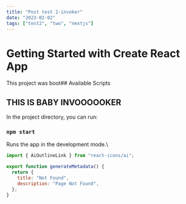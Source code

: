 ```yaml
---
title: "Post test 2-invoker"
date: "2023-02-02"
tags: ["test2", "two", "nextjs"]
---
```


# Getting Started with Create React App

This project was boot## Available Scripts

## THIS IS BABY INVOOOOOKER

<CustomImage
  src="https://raw.githubusercontent.com/TohidEq/test-mdx-posts/master/images/invok.jpg"
  alt="Baby Invoker :D"
/>

In the project directory, you can run:

### `npm start`

Runs the app in the development mode.\

```js
import { AiOutlineLink } from "react-icons/ai";

export function generateMetadata() {
  return {
    title: "Not Found",
    description: "Page Not Found",
  };
}
```

